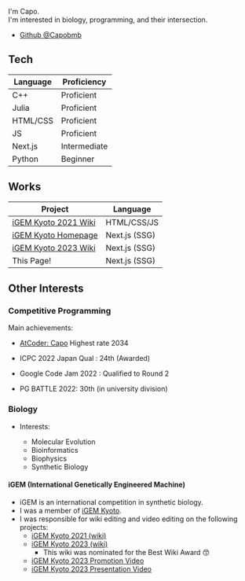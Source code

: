 
I'm Capo. <br />
I'm interested in biology, programming, and their intersection.

- [Github @Capobmb](https://github.com/Capobmb)

## Tech

<table>
  <thead>
    <tr>
      <th>Language</th>
      <th>Proficiency</th>
    </tr>
  </thead>
  <tbody>
    <tr>
      <td>C++</td>
      <td>Proficient</td>
    </tr>
    <tr>
      <td>Julia</td>
      <td>Proficient</td>
    </tr>
    <tr>
      <td>HTML/CSS</td>
      <td>Proficient</td>
    </tr>
    <tr>
      <td>JS</td>
      <td>Proficient</td>
    </tr>
    <tr>
      <td>Next.js</td>
      <td>Intermediate</td>
    </tr>
    <tr>
      <td>Python</td>
      <td>Beginner</td>
    </tr>
  </tbody>
</table>

## Works

<table>
  <thead>
    <tr>
      <th>Project</th>
      <th>Language</th>
    </tr>
  </thead>
  <tbody>
    <tr>
      <td><a href="https://2021.igem.org/Team:Kyoto">iGEM Kyoto 2021 Wiki</a></td>
      <td>HTML/CSS/JS</td>
    </tr>
    <tr>
      <td><a href="https://igemkyotoofficial.github.io">iGEM Kyoto Homepage</a></td>
      <td>Next.js (SSG) </td>
    </tr>
    <tr>
      <td><a href="https://2023.igem.wiki/kyoto">iGEM Kyoto 2023 Wiki</a></td>
      <td>Next.js (SSG) </td>
    </tr>
    <tr>
      <td>This Page!</td>
      <td>Next.js (SSG) </td>
    </tr>
  </tbody>
</table>

## Other Interests

### Competitive Programming

Main achievements:

- [AtCoder: Capo](https://atcoder.jp/users/Capo) Highest rate 2034 

- ICPC 2022 Japan Qual : 24th (Awarded)

- Google Code Jam 2022 : Qualified to Round 2

- PG BATTLE 2022: 30th (in university division)

### Biology

- Interests:

  - Molecular Evolution
  - Bioinformatics
  - Biophysics
  - Synthetic Biology

#### iGEM (International Genetically Engineered Machine)

- iGEM is an international competition in synthetic biology.
- I was a member of [iGEM Kyoto](https://igemkyotoofficial.github.io).
- I was responsible for wiki editing and video editing on the following projects:
  - [iGEM Kyoto 2021 (wiki)](https://2021.igem.org/Team:Kyoto)
  - [iGEM Kyoto 2023 (wiki)](https://2023.igem.wiki/kyoto)
    - This wiki was nominated for the Best Wiki Award 😙
  - [iGEM Kyoto 2023 Promotion Video](https://video.igem.org/w/eaf4f647-2ae2-47dd-a1b7-79917cc15cb6)
  - [iGEM Kyoto 2023 Presentation Video](https://video.igem.org/w/rgTnxoL6HzMxtvEphNzwX2)
